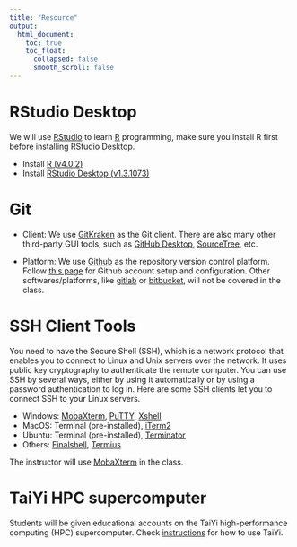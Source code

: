 ```yaml
---
title: "Resource"
output:
  html_document:
    toc: true
    toc_float:
      collapsed: false
      smooth_scroll: false
---
```


# RStudio Desktop
We will use [RStudio](https://rstudio.com/) to learn [R](https://www.r-project.org/) programming, make sure you install R first before installing RStudio Desktop.

* Install [R (v4.0.2)](https://mirrors.tongji.edu.cn/CRAN/) 
* Install [RStudio Desktop (v1.3.1073)](https://rstudio.com/products/rstudio/download/)

# Git
* Client: We use [GitKraken](https://www.gitkraken.com/git-client) as the Git client. There are also many other third-party GUI tools, such as [GitHub Desktop](https://desktop.github.com/), [SourceTree](https://www.sourcetreeapp.com/), etc.  

* Platform: We use [Github](https://github.com) as the repository version control platform. Follow [this page](https://git-scm.com/book/en/v2/GitHub-Account-Setup-and-Configuration) for Github account setup and configuration. Other softwares/platforms, like [gitlab](https://about.gitlab.com) or [bitbucket](https://bitbucket.org), will not be covered in the class. 

# SSH Client Tools
You need to have the Secure Shell (SSH), which is a network protocol that enables you to connect to Linux and Unix servers over the network. It uses public key cryptography to authenticate the remote computer. You can use SSH by several ways, either by using it automatically or by using a password authentication to log in. Here are some SSH clients let you to connect SSH to your Linux servers. 

* Windows:
[MobaXterm](https://mobaxterm.mobatek.net), [PuTTY](https://www.chiark.greenend.org.uk/~sgtatham/putty),   [Xshell](https://www.netsarang.com/en/xshell)  
* MacOS:
Terminal (pre-installed), [iTerm2](https://www.iterm2.com/)  
* Ubuntu:
Terminal (pre-installed), [Terminator](https://www.2daygeek.com/terminator-linux-terminal-emulator-supports-multiple-terminals-in-one-window)   
* Others:
[Finalshell](http://www.hostbuf.com),  [Termius](https://termius.com)  

The instructor will use [MobaXterm](https://mobaxterm.mobatek.net) in the class.

# TaiYi HPC supercomputer
Students will be given educational accounts on the TaiYi high-performance computing (HPC) supercomputer. Check [instructions](http://hpc.sustech.edu.cn/index.html) for how to use TaiYi.

  